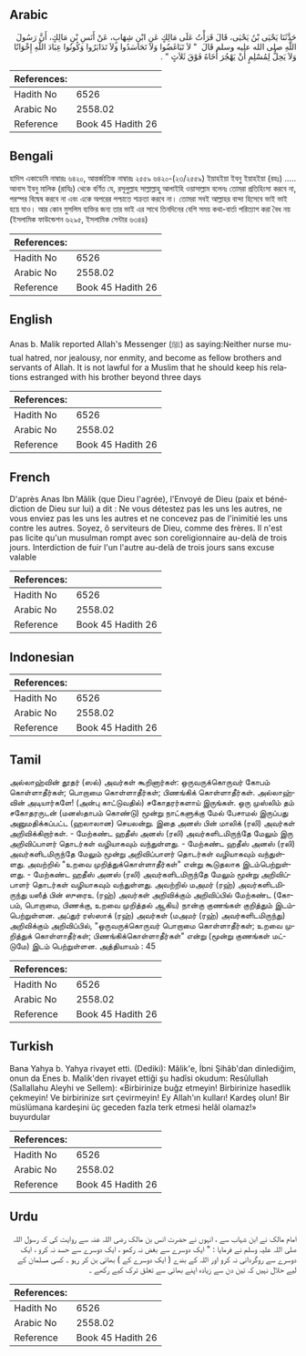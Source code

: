 ## Arabic


<div dir="rtl" lang="ar" style={{fontSize:'larger',backgroundColor:'#f8f9fa',padding:20}}>
حَدَّثَنَا يَحْيَى بْنُ يَحْيَى، قَالَ قَرَأْتُ عَلَى مَالِكٍ عَنِ ابْنِ شِهَابٍ، عَنْ أَنَسِ بْنِ مَالِكٍ، أَنَّ رَسُولَ اللَّهِ صلى الله عليه وسلم قَالَ ‏ "‏ لاَ تَبَاغَضُوا وَلاَ تَحَاسَدُوا وَلاَ تَدَابَرُوا وَكُونُوا عِبَادَ اللَّهِ إِخْوَانًا وَلاَ يَحِلُّ لِمُسْلِمٍ أَنْ يَهْجُرَ أَخَاهُ فَوْقَ ثَلاَثٍ ‏"‏ ‏.‏
</div>
<div style={{backgroundColor:'#f8f9fa',padding:20, marginBottom: 10}}><table> <thead> <tr> <th>References:</th> <th></th> </tr> </thead> <tbody><tr><td>Hadith No</td><td>6526</td></tr><tr><td>Arabic No</td><td>2558.02</td></tr><tr><td>Reference</td><td>Book 45 Hadith 26</td></tr></tbody></table></div>

## Bengali


<div dir="ltr" lang="bn" style={{fontSize:'larger',backgroundColor:'#f8f9fa',padding:20}}>
হাদিস একাডেমি নাম্বারঃ ৬৪২০, আন্তর্জাতিক নাম্বারঃ ২৫৫৯ ৬৪২০-(২৩/২৫৫৯) ইয়াহইয়া ইবনু ইয়াহইয়া (রহঃ) ..... আনাস ইবনু মালিক (রাযিঃ) থেকে বর্ণিত যে, রসূলুল্লাহ সাল্লাল্লাহু আলাইহি ওয়াসাল্লাম বলেনঃ তোমরা প্রতিহিংসা করবে না, পরস্পর বিদ্বেষ করবে না এবং একে অপরের পশ্চাতে শক্ৰতা করবে না। তোমরা সবই আল্লাহর বান্দা হিসেবে ভাই ভাই হয়ে যাও। আর কোন মুসলিম ব্যক্তির জন্য তার ভাই এর সাথে তিনদিনের বেশি সময় কথা-বার্তা পরিত্যাগ করা বৈধ নয় (ইসলামিক ফাউন্ডেশন ৬২৯৫, ইসলামিক সেন্টার ৬৩৪৪)
</div>
<div style={{backgroundColor:'#f8f9fa',padding:20, marginBottom: 10}}><table> <thead> <tr> <th>References:</th> <th></th> </tr> </thead> <tbody><tr><td>Hadith No</td><td>6526</td></tr><tr><td>Arabic No</td><td>2558.02</td></tr><tr><td>Reference</td><td>Book 45 Hadith 26</td></tr></tbody></table></div>

## English


<div dir="ltr" lang="en" style={{fontSize:'larger',backgroundColor:'#f8f9fa',padding:20}}>
Anas b. Malik reported Allah's Messenger (ﷺ) as saying:Neither nurse mutual hatred, nor jealousy, nor enmity, and become as fellow brothers and servants of Allah. It is not lawful for a Muslim that he should keep his relations estranged with his brother beyond three days
</div>
<div style={{backgroundColor:'#f8f9fa',padding:20, marginBottom: 10}}><table> <thead> <tr> <th>References:</th> <th></th> </tr> </thead> <tbody><tr><td>Hadith No</td><td>6526</td></tr><tr><td>Arabic No</td><td>2558.02</td></tr><tr><td>Reference</td><td>Book 45 Hadith 26</td></tr></tbody></table></div>

## French


<div dir="ltr" lang="fr" style={{fontSize:'larger',backgroundColor:'#f8f9fa',padding:20}}>
D'après Anas Ibn Mâlik (que Dieu l'agrée), l'Envoyé de Dieu (paix et bénédiction de Dieu sur lui) a dit : Ne vous détestez pas les uns les autres, ne vous enviez pas les uns les autres et ne concevez pas de l'inimitié les uns contre les autres. Soyez, ô serviteurs de Dieu, comme des frères. Il n'est pas licite qu'un musulman rompt avec son coreligionnaire au-delà de trois jours. Interdiction de fuir l'un l'autre au-delà de trois jours sans excuse valable
</div>
<div style={{backgroundColor:'#f8f9fa',padding:20, marginBottom: 10}}><table> <thead> <tr> <th>References:</th> <th></th> </tr> </thead> <tbody><tr><td>Hadith No</td><td>6526</td></tr><tr><td>Arabic No</td><td>2558.02</td></tr><tr><td>Reference</td><td>Book 45 Hadith 26</td></tr></tbody></table></div>

## Indonesian


<div dir="ltr" lang="id" style={{fontSize:'larger',backgroundColor:'#f8f9fa',padding:20}}>

</div>
<div style={{backgroundColor:'#f8f9fa',padding:20, marginBottom: 10}}><table> <thead> <tr> <th>References:</th> <th></th> </tr> </thead> <tbody><tr><td>Hadith No</td><td>6526</td></tr><tr><td>Arabic No</td><td>2558.02</td></tr><tr><td>Reference</td><td>Book 45 Hadith 26</td></tr></tbody></table></div>

## Tamil


<div dir="ltr" lang="ta" style={{fontSize:'larger',backgroundColor:'#f8f9fa',padding:20}}>
அல்லாஹ்வின் தூதர் (ஸல்) அவர்கள் கூறினார்கள்: ஒருவருக்கொருவர் கோபம் கொள்ளாதீர்கள்; பொறாமை கொள்ளாதீர்கள்; பிணங்கிக் கொள்ளாதீர்கள். அல்லாஹ்வின் அடியார்களே! (அன்பு காட்டுவதில்) சகோதரர்களாய் இருங்கள். ஒரு முஸ்லிம் தம் சகோதரருடன் (மனஸ்தாபம் கொண்டு) மூன்று நாட்களுக்கு மேல் பேசாமல் இருப்பது அனுமதிக்கப்பட்ட (ஹலாலான) செயலன்று. இதை அனஸ் பின் மாலிக் (ரலி) அவர்கள் அறிவிக்கிறார்கள். - மேற்கண்ட ஹதீஸ் அனஸ் (ரலி) அவர்களிடமிருந்தே மேலும் இரு அறிவிப்பாளர் தொடர்கள் வழியாகவும் வந்துள்ளது. - மேற்கண்ட ஹதீஸ் அனஸ் (ரலி) அவர்களிடமிருந்தே மேலும் மூன்று அறிவிப்பாளர் தொடர்கள் வழியாகவும் வந்துள்ளது. அவற்றில் "உறவை முறித்துக்கொள்ளாதீர்கள்" என்று கூடுதலாக இடம்பெற்றுள்ளது. - மேற்கண்ட ஹதீஸ் அனஸ் (ரலி) அவர்களிடமிருந்தே மேலும் மூன்று அறிவிப்பாளர் தொடர்கள் வழியாகவும் வந்துள்ளது. அவற்றில் மஅமர் (ரஹ்) அவர்களிடமிருந்து யஸீத் பின் ஸுரைஉ (ரஹ்) அவர்கள் அறிவிக்கும் அறிவிப்பில் மேற்கண்ட (கோபம், பொறாமை, பிணக்கு, உறவை முறித்தல் ஆகிய) நான்கு குணங்கள் குறித்தும் இடம்பெற்றுள்ளன. அப்துர் ரஸ்ஸாக் (ரஹ்) அவர்கள் (மஅமர் (ரஹ்) அவர்களிடமிருந்து) அறிவிக்கும் அறிவிப்பில், "ஒருவருக்கொருவர் பொறாமை கொள்ளாதீர்கள்; உறவை முறித்துக் கொள்ளாதீர்கள்; பிணங்கிக்கொள்ளாதீர்கள்" என்று (மூன்று குணங்கள் மட்டுமே) இடம் பெற்றுள்ளன. அத்தியாயம் : 45
</div>
<div style={{backgroundColor:'#f8f9fa',padding:20, marginBottom: 10}}><table> <thead> <tr> <th>References:</th> <th></th> </tr> </thead> <tbody><tr><td>Hadith No</td><td>6526</td></tr><tr><td>Arabic No</td><td>2558.02</td></tr><tr><td>Reference</td><td>Book 45 Hadith 26</td></tr></tbody></table></div>

## Turkish


<div dir="ltr" lang="tr" style={{fontSize:'larger',backgroundColor:'#f8f9fa',padding:20}}>
Bana Yahya b. Yahya rivayet etti. (Dediki): Mâlik'e, İbni Şihâb'dan dinlediğim, onun da Enes b. Malik'den rivayet ettiği şu hadîsi okudum: Resûlullah (Sallallahu Aleyhi ve Sellem): «Birbirinize buğz etmeyin! Birbirinize hasedlik çekmeyin! Ve birbirinize sırt çevirmeyin! Ey Allah'ın kulları! Kardeş olun! Bir müslümana kardeşini üç geceden fazla terk etmesi helâl olamaz!» buyurdular
</div>
<div style={{backgroundColor:'#f8f9fa',padding:20, marginBottom: 10}}><table> <thead> <tr> <th>References:</th> <th></th> </tr> </thead> <tbody><tr><td>Hadith No</td><td>6526</td></tr><tr><td>Arabic No</td><td>2558.02</td></tr><tr><td>Reference</td><td>Book 45 Hadith 26</td></tr></tbody></table></div>

## Urdu


<div dir="rtl" lang="ur" style={{fontSize:'larger',backgroundColor:'#f8f9fa',padding:20}}>
امام مالک نے ابن شہاب سے ، انہوں نے حضرت انس بن مالک رضی اللہ عنہ سے روایت کی کہ رسول اللہ صلی اللہ علیہ وسلم نے فرمایا : " ایک دوسرے سے بغض نہ رکھو ، ایک دوسرے سے حسد نہ کرو ، ایک دوسرے سے روگردانی نہ کرو اور اللہ کے بندے ( ایک دوسرے کے ) بھائی بن کر رہو ۔ کسی مسلمان کے لیے حلال نہیں کہ تین دن سے زیادہ اپنے بھائی سے تعلق ترک کیے رکھے ۔
</div>
<div style={{backgroundColor:'#f8f9fa',padding:20, marginBottom: 10}}><table> <thead> <tr> <th>References:</th> <th></th> </tr> </thead> <tbody><tr><td>Hadith No</td><td>6526</td></tr><tr><td>Arabic No</td><td>2558.02</td></tr><tr><td>Reference</td><td>Book 45 Hadith 26</td></tr></tbody></table></div>